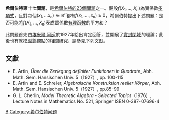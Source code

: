 '''希爾伯特第十七問題'''，是[[希爾伯特的23個問題|希爾伯特的23個問題]]之一。假設<math>f(X_1,\ldots, X_n)</math>為實係數[[多項式|多項式]]，且對每個<math>(x_1, \ldots x_n) \in \mathbb{R}^n</math>都有<math> f(x_1, \ldots, x_n) \geq 0 </math>，希爾伯特提出下述問題：是否可能將<math>f(X_1,\ldots, X_n)</math>表成實係數[[有理函數|有理函數]]的平方和？

此問題首先由[[埃米爾·阿廷|埃米爾·阿廷]]於1927年給出肯定回答，並開展了[[實封閉域|實封閉域]]的理論；此後也有就[[模型論|模型論]]觀點的相關研究，請參見下列文獻。

==文獻==
* E.  Artin,  ''Über die Zerlegung definiter Funktionen in Quadrate'', Abh. Math. Sem. Hansischen Univ. 5（1927）, pp. 100-115
* E. Artin and E. Schreier, ''Algebraische Konstruktion reeller Körper'', Abh. Math. Sem. Hansischen Univ. 5（1927）, pp.85-99
* G. L. Cherlin, ''Model Theoretic Algebra - Selected Topics''（1976）, Lecture Notes in Mathematics No. 521, Springer ISBN 0-387-07696-4
{{Hilbert's problems}}
{{希爾伯特問題小作品}}

[[Category:抽象代數|B]]
[[Category:希尔伯特问题|Category:希尔伯特问题]]